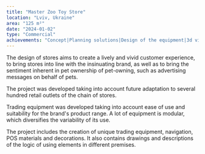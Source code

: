 ```yaml
---
title: "Master Zoo Toy Store"
location: "Lviv, Ukraine"
area: "125 m²"
date: "2024-01-02"
type: "Commercial"
achievements: "Concept|Planning solutions|Design of the equipment|3d visualization|Drawings|Visual communication|Specification of materials and equipment"
---
```


The design of stores aims to create a lively and vivid customer experience, to bring stores into line with the insinuating brand, as well as to bring the sentiment inherent in pet ownership of pet-owning, such as advertising messages on behalf of pets.

The project was developed taking into account future adaptation to several hundred retail outlets of the chain of stores.

Trading equipment was developed taking into account ease of use and suitability for the brand's product range. A lot of equipment is modular, which diversifies the variability of its use.

The project includes the creation of unique trading equipment, navigation, POS materials and decorations. It also contains drawings and descriptions of the logic of using elements in different premises.
